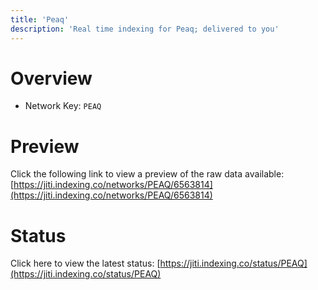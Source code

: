 ```yaml
---
title: 'Peaq'
description: 'Real time indexing for Peaq; delivered to you'
---
```


# Overview
- Network Key: `PEAQ`

# Preview
Click the following link to view a preview of the raw data available: [https://jiti.indexing.co/networks/PEAQ/6563814](https://jiti.indexing.co/networks/PEAQ/6563814)

# Status
Click here to view the latest status: [https://jiti.indexing.co/status/PEAQ](https://jiti.indexing.co/status/PEAQ)
